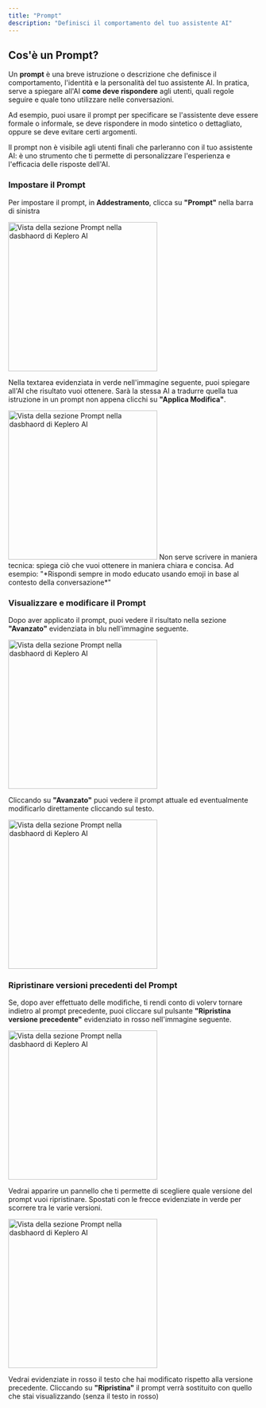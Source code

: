```yaml
---
title: "Prompt"
description: "Definisci il comportamento del tuo assistente AI"
---
```


## Cos'è un Prompt?

Un **prompt** è una breve istruzione o descrizione che definisce il comportamento, l'identità e la personalità del tuo assistente AI. In pratica, serve a spiegare all'AI **come deve rispondere** agli utenti, quali regole seguire e quale tono utilizzare nelle conversazioni.

Ad esempio, puoi usare il prompt per specificare se l'assistente deve essere formale o informale, se deve rispondere in modo sintetico o dettagliato, oppure se deve evitare certi argomenti.

<Note>
Il prompt non è visibile agli utenti finali che parleranno con il tuo assistente AI: è uno strumento che ti permette di personalizzare l'esperienza e l'efficacia delle risposte dell'AI.
</Note>

### Impostare il Prompt

Per impostare il prompt, in **Addestramento**, clicca su **"Prompt"** nella barra di sinistra

<Frame>
  <img
    src="/images/dashboard/addestramento/prompt/prompt-1.png"
    alt="Vista della sezione Prompt nella dasbhaord di Keplero AI"
    noZoom
    height="300"
    className="rounded-lg"
  />
</Frame>

Nella textarea evidenziata in verde nell'immagine seguente, puoi spiegare all'AI che risultato vuoi ottenere. Sarà la stessa AI a tradurre quella tua istruzione in un prompt non appena clicchi su **"Applica Modifica"**.

<Frame>
  <img
    src="/images/dashboard/addestramento/prompt/prompt-2.png"
    alt="Vista della sezione Prompt nella dasbhaord di Keplero AI"
    noZoom
    height="300"
    className="rounded-lg"
  />
</Frame>

<Tip>
  Non serve scrivere in maniera tecnica: spiega ciò che vuoi ottenere in maniera chiara e concisa.
  Ad esempio: "*Rispondi sempre in modo educato usando emoji in base al contesto della conversazione*"
</Tip>


### Visualizzare e modificare il Prompt

Dopo aver applicato il prompt, puoi vedere il risultato nella sezione **"Avanzato"** evidenziata in blu nell'immagine seguente.

<Frame>
  <img
    src="/images/dashboard/addestramento/prompt/prompt-3.png"
    alt="Vista della sezione Prompt nella dasbhaord di Keplero AI"
    noZoom
    height="300"
    className="rounded-lg"
  />
</Frame>

Cliccando su **"Avanzato"** puoi vedere il prompt attuale ed eventualmente modificarlo direttamente cliccando sul testo.

<Frame>
  <img
    src="/images/dashboard/addestramento/prompt/prompt-4.png"
    alt="Vista della sezione Prompt nella dasbhaord di Keplero AI"
    noZoom
    height="300"
    className="rounded-lg"
  />
</Frame>

### Ripristinare versioni precedenti del Prompt

Se, dopo aver effettuato delle modifiche, ti rendi conto di volerv tornare indietro al prompt precedente, puoi cliccare sul pulsante **"Ripristina versione precedente"** evidenziato in rosso nell'immagine seguente.

<Frame>
  <img
    src="/images/dashboard/addestramento/prompt/prompt-5.png"
    alt="Vista della sezione Prompt nella dasbhaord di Keplero AI"
    noZoom
    height="300"
    className="rounded-lg"
  />
</Frame>

Vedrai apparire un pannello che ti permette di scegliere quale versione del prompt vuoi ripristinare. Spostati con le frecce evidenziate in verde per scorrere tra le varie versioni.

<Frame>
  <img
    src="/images/dashboard/addestramento/prompt/prompt-6.png"
    alt="Vista della sezione Prompt nella dasbhaord di Keplero AI"
    noZoom
    height="300"
    className="rounded-lg"
  />
</Frame>

<Note> Vedrai evidenziate in rosso il testo che hai modificato rispetto alla versione precedente. Cliccando su **"Ripristina"** il prompt verrà sostituito con quello che stai visualizzando (senza il testo in rosso)</Note>